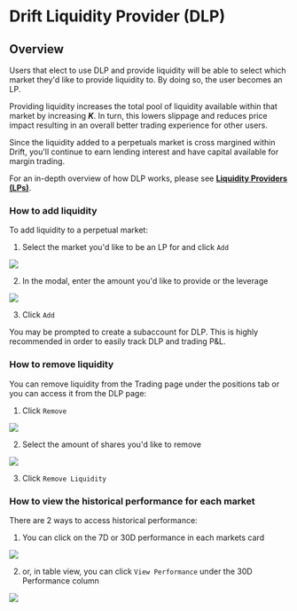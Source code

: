# Drift Liquidity Provider (DLP) 

## Overview

Users that elect to use DLP and provide liquidity will be able to select which market they'd like to provide liquidity to. By doing so, the user becomes an LP.

Providing liquidity increases the total pool of liquidity available within that market by increasing ***K***. In turn, this lowers slippage and reduces price impact resulting in an overall better trading experience for other users.

Since the liquidity added to a perpetuals market is cross margined within Drift, you'll continue to earn lending interest and have capital available for margin trading.

For an in-depth overview of how DLP works, please see [**Liquidity Providers (LPs)**](/providing-liquidity/liquidity-providers).

### How to add liquidity

To add liquidity to a perpetual market:

1.  Select the market you'd like to be an LP for and click `Add`

![](public/assets/dlp-select-market.png)

2.  In the modal, enter the amount you'd like to provide or the leverage

![](public/assets/dlp-add-liquidity.png)

3.  Click `Add`

You may be prompted to create a subaccount for DLP. This is highly recommended in order to easily track DLP and trading P&L.

### How to remove liquidity

You can remove liquidity from the Trading page under the positions tab or you can access it from the DLP page:

1.  Click `Remove`

![](public/assets/dlp-remove-position.png)

2.  Select the amount of shares you'd like to remove

![](public/assets/dlp-select-shares-to-remove.png)

3.  Click `Remove Liquidity`

### How to view the historical performance for each market

There are 2 ways to access historical performance:

1.  You can click on the 7D or 30D performance in each markets card

![](public/assets/dlp-performance-chart.png)

2.  or, in table view, you can click `View Performance` under the 30D Performance column

![](public/assets/dlp-performance-table-view.png)